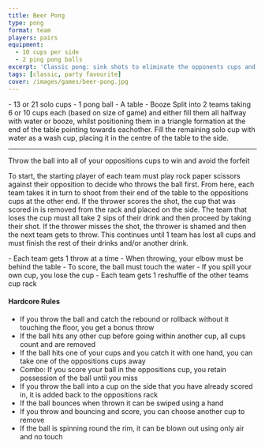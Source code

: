 ```yaml
---
title: Beer Pong
type: pong
format: team
players: pairs
equipment:
  - 10 cups per side
  - 2 ping pong balls
excerpt: 'Classic pong: sink shots to eliminate the opponents cups and make them drink.'
tags: [classic, party favourite]
cover: /images/games/beer-pong.jpg
---
```


<GameHero
  cover="/images/games/beer-pong.jpg"
  alt="Beer Pong"
/>

<GameSection title="Equipment" icon="/images/liquor.webp">
-   13 or 21 solo cups
-   1 pong ball
-   A table
-   Booze
</GameSection>

<GameSection title="Setup" icon="/images/settings.webp">
Split into 2 teams taking 6 or 10 cups each (based on size of game) and either fill them all halfway with water or booze, whilst positioning them in a triangle formation at the end of the table pointing towards eachother. Fill the remaining solo cup with water as a wash cup, placing it in the centre of the table to the side.


* * *
</GameSection>

<GameSection title="Aim of the Game" icon="/images/target.webp">
<p>Throw the ball into all of your oppositions cups to win and avoid the forfeit</p>
</GameSection>

<GameSection title="How to Play" icon="/images/question.webp">
<p>To start, the starting player of each team must play rock paper scissors against their opposition to decide who throws the ball first. From here, each team takes it in turn to shoot from their end of the table to the oppositions cups at the other end.
If the thrower scores the shot, the cup that was scored in is removed from the rack and placed on the side. The team that loses the cup must all take 2 sips of their drink and then proceed by taking their shot.
If the thrower misses the shot, the thrower is shamed and then the next team gets to throw.
This continues until 1 team has lost all cups and must finish the rest of their drinks and/or another drink.</p>
</GameSection>

<GameSection title="Rules" icon="/images/rules.webp">
-   Each team gets 1 throw at a time
-   When throwing, your elbow must be behind the table
-   To score, the ball must touch the water
-   If you spill your own cup, you lose the cup
-   Each team gets 1 reshuffle of the other teams cup rack
</GameSection>

<GameSection title="Special Edition" icon="/images/special.webp">

<h4>Hardcore Rules</h4>

-   If you throw the ball and catch the rebound or rollback without it touching the floor, you get a bonus throw
-   If the ball hits any other cup before going within another cup, all cups count and are removed
-   If the ball hits one of your cups and you catch it with one hand, you can take one of the oppositions cups away
-   Combo: If you score your ball in the oppositions cup, you retain possession of the ball until you miss
-   If you throw the ball into a cup on the side that you have already scored in, it is added back to the oppositions rack
-   If the ball bounces when thrown it can be swiped using a hand
-   If you throw and bouncing and score, you can choose another cup to remove
-   If the ball is spinning round the rim, it can be blown out using only air and no touch
</GameSection>

<ShareButtons title="Beer Pong" />

<FeedbackCard>
</FeedbackCard>
